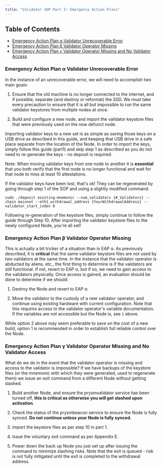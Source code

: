 ```yaml
---
title: "Validator SOP Part 3: Emergency Action Plans"
---
```


## Table of Contents

* [Emergency Action Plan α Validator Unrecoverable Error](#emergency-action-plan-α-validator-unrecoverable-error)
* [Emergency Action Plan β Validator Operator Missing](#emergency-action-plan-β-validator-operator-missing)
* [Emergency Action Plan γ Validator Operator Missing and No Validator Access](#emergency-action-plan-γ-validator-operator-missing-and-no-validator-access)

### <a id="emergency-action-plan-α-validator-unrecoverable-error"></a>Emergency Action Plan α Validator Unrecoverable Error

In the instance of an unrecoverable error, we will need to accomplish two main goals:

1. Ensure that the old machine is no longer connected to the internet, and if possible, separate (and destroy or reformat) the SSD. We must take every precaution to ensure that it is all but impossible to run the same validator keystores from multiple nodes at once.

2. Build and configure a new node, and import the validator keystore files that were previously used on the now defunct node.

Importing validator keys to a new set is as simple as saving those keys on a USB drive as described in this guide, and keeping that USB drive in a safe place separate from the location of the Node. In order to import the keys, simply follow this guide (part1) and skip step 1 as described as you do not need to re-generate the keys - no deposit is required.

Note: When moving validator keys from one node to another it is **essential** that you both verify that the first node is no longer functional and wait for that node to miss at least 10 attestations.

If the validator keys have been lost, that's ok! They can be regenerated by going through step 1 of the SOP and using a slightly modified command:

```
sudo ./deposit existing-mnemonic --num_validators {#_Validators} --chain mainnet --eth1_withdrawal_address {YourWithdrawalAddress} --validator_start_index 0
```

Following re-generation of the keystore files, simply continue to follow the guide through Step 10\. After importing the validator keystore files to the newly configured Node, you're all set!

### <a id="emergency-action-plan-β-validator-operator-missing"></a>Emergency Action Plan β Validator Operator Missing

This is actually a bit tricker of a situation than in EAP α. As previously described, it is **critical** that the same validator keystore files are not used by two validators at the same time. In the instance that the validator operator is abducted by aliens, etc., the first thing to determine is if the validators are still functional. If not, revert to EAP α, but if so, we need to gain access to the validators physically. Once access is gained, an evaluation should be done to determine if we should:

1. Destroy the Node and revert to EAP α.

2. Move the validator to the custody of a new validator operator, and continue using existing hardware with current configuration. Note that this requires access to the validator operator's variable documentation. If the variables are not accessible but the Node is, see `1` above.

While option 2 above may seem preferable to save on the cost of a new build, option 1 is recommended in order to establish full reliable control over the Node.

### <a id="emergency-action-plan-γ-validator-operator-missing-and-no-validator-access"></a>Emergency Action Plan γ Validator Operator Missing and No Validator Access

What do we do in the event that the validator operator is missing and access to the validator is impossible? If we have backups of the keystore files (or the mnemonic with which they were generated, used to regenerate them) we issue an exit command from a different Node without getting slashed.

1. Build another Node, and ensure the prysmvalidator service has been turned off, **this is critical as otherwise you will get slashed upon activation**.

2. Check the status of the prysmbeacon service to ensure the Node is fully synced. **Do not continue unless your Node is fully synced.**

3. Import the keystore files as per step 10 in part 1.

4. Issue the voluntary exit command as per Appendix E.

5. Power down the back up Node you just set up after issuing the command to minimize slashing risks. Note that the exit is queued - risk is not fully mitigated until the exit is completed to the withdrawal address.
